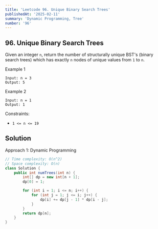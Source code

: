```yaml
---
title: 'Leetcode 96. Unique Binary Search Trees'
publishedAt: '2025-02-11'
summary: 'Dynamic Programming, Tree'
number: '96'
---
```


## 96. Unique Binary Search Trees

Given an integer `n`, return the number of structurally unique BST's (binary search trees) which has exactly `n` nodes of unique values from `1` to `n`.


Example 1
`````
Input: n = 3
Output: 5
`````

Example 2
`````
Input: n = 1
Output: 1
`````


Constraints:

- `1 <= n <= 19`


## Solution
Approach 1: Dynamic Programming
````JAVA
// Time complexity: O(n^2)
// Space complexity: O(n)
class Solution {
    public int numTrees(int n) {
        int[] dp = new int[n + 1];
        dp[0] = 1;

        for (int i = 1; i <= n; i++) {
            for (int j = 1; j <= i; j++) {
                dp[i] += dp[j - 1] * dp[i - j];
            }
        }
        return dp[n];
    }
}
````